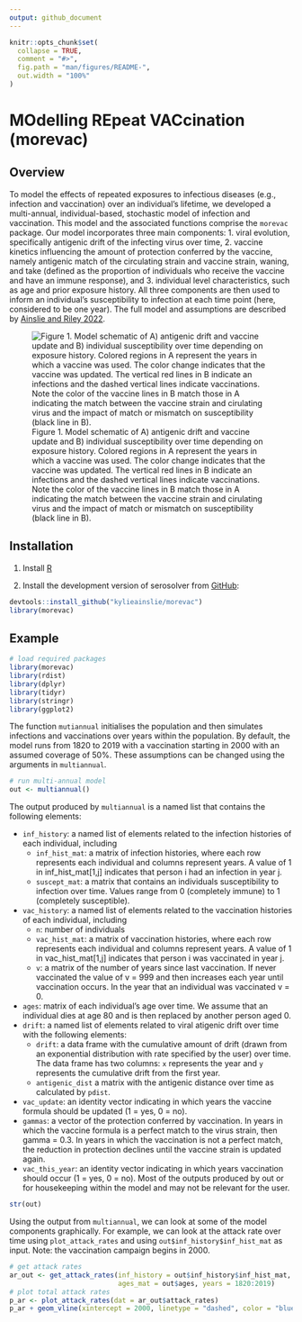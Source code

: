 ```yaml
---
output: github_document
---
```


<!-- README.md is generated from README.Rmd. Please edit that file -->

```r
knitr::opts_chunk$set(
  collapse = TRUE,
  comment = "#>",
  fig.path = "man/figures/README-",
  out.width = "100%"
)
```

# MOdelling REpeat VACcination (morevac)

<!-- badges: start -->
<!-- badges: end -->

## Overview
To model the effects of repeated exposures to infectious diseases (e.g., infection and vaccination) over an individual’s lifetime, we developed a multi-annual, individual-based, stochastic model of infection and vaccination. This model and the associated functions comprise the `morevac` package. Our model incorporates three main components: 
  1. viral evolution, specifically antigenic drift of the infecting virus over time,
  2. vaccine kinetics influencing the amount of protection conferred by the vaccine, namely antigenic match of the circulating strain and vaccine strain, waning, and take (defined as the proportion of individuals who receive the vaccine and have an immune response), and
  3. individual level characteristics, such as age and prior exposure history. All three components are then used to inform an individual’s susceptibility to infection at each time point (here, considered to be one year).
The full model and assumptions are described by [Ainslie and Riley 2022](https://doi.org/10.1016/j.vaccine.2022.03.065). 

![Figure 1. Model schematic of A) antigenic drift and vaccine update and B) individual susceptibility over time depending on exposure history. Colored regions in A represent the years in which a vaccine was used. The color change indicates that the vaccine was updated. The vertical red lines in B indicate an infections and the dashed vertical lines indicate vaccinations. Note the color of the vaccine lines in B match those in A indicating the match between the vaccine strain and cirulating virus and the impact of match or mismatch on susceptibility (black line in B). ](vignettes/figure0_new2.png)

## Installation

1.  Install [R](http://cran.r-project.org)

2.  Install the development version of serosolver from
    [GitHub](https://github.com/seroanalytics/serosolver):

``` r
devtools::install_github("kylieainslie/morevac")
library(morevac)
```

## Example
```r
# load required packages
library(morevac)
library(rdist)
library(dplyr)
library(tidyr)
library(stringr)
library(ggplot2)
```

The function `mutiannual` initialises the population and then simulates infections and vaccinations over years within the population. By default, the model runs from 1820 to 2019 with a vaccination starting in 2000 with an assumed coverage of 50%. These assumptions can be changed using the arguments in `multiannual`. 

```r
# run multi-annual model
out <- multiannual()
```
The output produced by `multiannual` is a named list that contains the following elements:

  - `inf_history`: a named list of elements related to the infection histories of each individual, including
      - `inf_hist_mat`: a matrix of infection histories, where each row represents each individual and columns represent years. A value of 1 in inf_hist_mat[1,j] indicates that person i had an infection in year j.
      - `suscept_mat`: a matrix that contains an individuals susceptibility to infection over time. Values range from 0 (completely immune) to 1 (completely susceptible).
  - `vac_history`: a named list of elements related to the vaccination histories of each individual, including
      - `n`: number of individuals
      - `vac_hist_mat`: a matrix of vaccination histories, where each row represents each individual and columns represent years. A value of 1 in vac_hist_mat[1,j] indicates that person i was vaccinated in year j. 
      - `v`: a matrix of the number of years since last vaccination. If never vaccinated the value of v = 999 and then increases each year until vaccination occurs. In the year that an individual was vaccinated v = 0.
  - `ages`: matrix of each individual's age over time. We assume that an individual dies at age 80 and is then replaced by another person aged 0.
  - `drift`: a named list of elements related to viral atigenic drift over time with the following elements:
      - `drift`: a data frame with the cumulative amount of drift (drawn from an exponential distribution with rate specified by the user) over time. The data frame has two columns: `x` represents the year and `y` represents the cumulative drift from the first year.
      - `antigenic_dist` a matrix with the antigenic distance over time as calculated by `pdist`.
  - `vac_update`: an identity vector indicating in which years the vaccine formula should be updated (1 = yes, 0 = no).
  - `gammas`: a vector of the protection conferred by vaccination. In years in which the vaccine formula is a perfect match to the virus strain, then gamma = 0.3. In years in which the vaccination is not a perfect match, the reduction in protection declines until the vaccine strain is updated again.
  - `vac_this_year`: an identity vector indicating in which years vaccination should occur (1 = yes, 0 = no).
  Most of the outputs produced by out or for housekeeping within the model and may not be relevant for the user. 

```r
str(out)
```

Using the output from `multiannual`, we can look at some of the model components graphically. For example, we can look at the attack rate over time using `plot_attack_rates` and using `out$inf_history$inf_hist_mat` as input. Note: the vaccination campaign begins in 2000.
```r
# get attack rates
ar_out <- get_attack_rates(inf_history = out$inf_history$inf_hist_mat,
                           ages_mat = out$ages, years = 1820:2019)
# plot total attack rates
p_ar <- plot_attack_rates(dat = ar_out$attack_rates)
p_ar + geom_vline(xintercept = 2000, linetype = "dashed", color = "blue", linewidth = 1)
```

